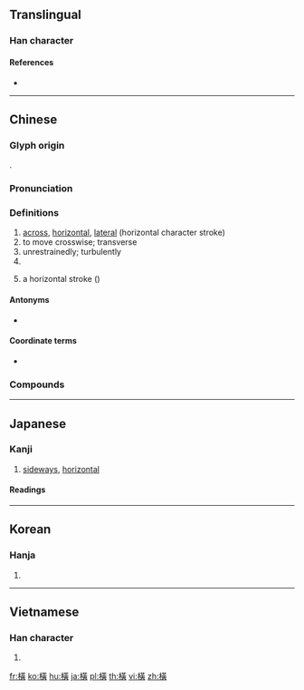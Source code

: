 {{character info/new}}
{{also|横}}
==Translingual==
{{ja-forms|[[横]]|[[横]]|橫}}

===Han character===
{{Han char|rn=75|rad=木|as=12|sn=16|four=44986|canj=DTMC,XDTMC|ids=⿰木黃}}

====References====
* {{Han ref|kx=0555.100|dkj=15594|dj=0944.030|hdz=21288.041|uh=6A6B|ud=27243|bh=BEEE|bd=48878}}

----

==Chinese==
{{zh-forms|s=横}}

===Glyph origin===
{{Han etym}}
{{Han compound|木|黃|c1=s|t1=wood|c2=p|ls=psc}}.

===Pronunciation===
{{zh-pron
|m=héng,hèng
|m-s=huan3/hun2
|m-s_note=huan3 - vernacular; hun2 - literary
|c=waang4,waang6
|h=pfs=vàng/vang
|mn=xm,kh:hoâiⁿ/qz,tp:hûiⁿ/zz:hôaⁿ/xm,zz,tw:hêng/qz:hn̂g
|mn_note=hoâiⁿ/hûiⁿ/hôaⁿ - vernacular; hêng/hn̂g - literary
|mc=y
|oc=y
|cat=n,v,adv,prep,pn
}}

===Definitions===
{{zh-hanzi}}

# [[across]], [[horizontal]], [[lateral]] (horizontal character stroke)
# to move crosswise; transverse
# unrestrainedly; turbulently
# {{surname|lang=zh}}
# {{lb|zh|Chinese calligraphy}} a horizontal stroke ({{m|mul|㇐}})

====Antonyms====
* {{sense|lateral}} {{zh-l|縱|vertical}}

====Coordinate terms====
* {{list:basic character strokes/zh}}

===Compounds===
{{zh-der|口沫橫飛|七橫八縱|專橫|屍橫遍野|七橫八豎|人欲橫流|南橫|交橫|怒目橫眉|妙語橫生|天才橫溢|專橫跋扈|凶橫|強橫|倒橫直豎|妙趣橫生|橫勁|橫渠學派|橫行無忌|橫政|橫秋|橫批|橫衝直撞|橫看|新中橫|橫征暴斂|橫行直撞|橫膈膜|橫豎|橫流|橫幅|橫陳|橫逸|橫目|橫禍飛災|橫無際涯|橫災飛禍|橫紋肌|橫心|橫亙|橫羅十字|橫骨|橫貫公路|橫越|橫行霸道|橫說豎說|橫死|橫議|橫笛|橫渡|橫波|橫吹|橫厲|捭闔縱橫|橫眉|橫亡|橫夭|橫加|橫濱|橫拖倒拽|橫三豎四|橫行|橫禍|橫身|橫空|橫恣|橫眉瞪眼|橫塘|橫貫|月落參橫|橫眉怒目|排奡縱橫|橫撐船兒|歹徒橫行|橫賦暴斂|打橫|橫死眼|橫生|斗轉參橫|橫列|橫了心|橫生枝節|橫掃千軍|眉橫丹鳳|橫躺豎臥|橫話|橫斷面|橫舍|發橫|涕泗縱橫|田橫客|橫行介士|橫向|橫痃|暴橫|橫眉豎目|橫槊賦詩|挺撅挺橫|橫直|橫剖面|橫肉|橫頭|橫切|滄海橫流|橫匾|涕泗橫流|橫財|涕淚縱橫|橫行天下|橫飛|擋橫兒|橫殃飛禍|橫枝兒|橫行文字|橫膈|橫蠻無理|橫幀|橫斷|橫掃|橫難|橫隊|橫逆|橫軸|橫蠻|橫草之功|橫臥|橫線|橫禍非災|橫梗|橫暴|橫攔豎擋|橫披|橫寫|橫坐標|橫刀奪愛|橫事|橫七豎八|橫梁|橫跨|橫科暴斂|橫渠|暴斂橫徵|橫溢|推橫車|鬢亂釵橫|縱橫四海|鐵馬橫行|縱橫交錯|縱橫交貫|肝橫膽乍|逸趣橫生|老氣橫秋|辭喻橫生|飛來橫禍|縱橫天下|驕橫|飛災橫禍|飛來橫財|風趣橫生|縱橫馳騁|豺狼橫道|血肉橫飛|縱橫家|鐵鎖橫江|逸態橫生|連橫|縱橫|趣味橫生|豪橫|蠻橫|縱橫捭闔|老淚縱橫}}

{{zh-cat|Calligraphy}}

----

==Japanese==

===Kanji===
{{ja-kanji|grade=|rs=木12|style=ky|shin=横}}

# [[sideways]], [[horizontal]]

====Readings====
{{ja-readings
|goon=[[おう]] (ō), {{qualifier|historical}} [[わう]] (wau)
|kanon=[[こう]] (kō), {{qualifier|historical}} [[くわう]] (kwau)
|kun=[[よこ]] (yoko), [[よこたわる]] ([[横たわる]], yokotawaru), [[よこたえる]] ([[横たえる]], yokotaeru)
}}

----

==Korean==

===Hanja===
{{ko-hanja|hangeul=횡}}

# {{defn|lang=ko|sort=木12}}

----

==Vietnamese==

===Han character===
{{vi-hantu|[[hoành]], [[hoàng]]|rs=木12}}

# {{defn|lang=vi|sort=木12}}

[[fr:橫]]
[[ko:橫]]
[[hu:橫]]
[[ja:橫]]
[[pl:橫]]
[[th:橫]]
[[vi:橫]]
[[zh:橫]]